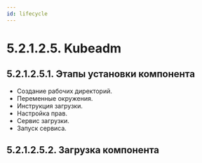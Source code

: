 ```yaml
---
id: lifecycle
---
```


# 5.2.1.2.5. Kubeadm

## 5.2.1.2.5.1. Этапы установки компонента
- Создание рабочих директорий.
- Переменные окружения.
- Инструкция загрузки.
- Настройка прав.
- Сервис загрузки.
- Запуск сервиса.

## 5.2.1.2.5.2. Загрузка компонента
<DownloadBIN/>
